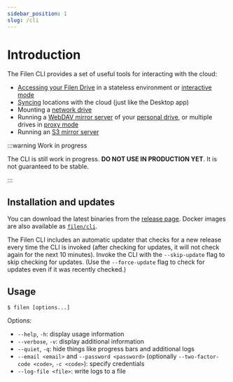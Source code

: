 ```yaml
---
sidebar_position: 1
slug: /cli
---
```



# Introduction

The Filen CLI provides a set of useful tools for interacting with the cloud:
- [Accessing your Filen Drive](#access-your-filen-drive) in a stateless environment or [interactive mode](#interactive-mode)
- [Syncing](#syncing) locations with the cloud (just like the Desktop app)
- Mounting a [network drive](#network-drive-mounting)
- Running a [WebDAV mirror server](#webdav-server) of your [personal drive](#single-user), or multiple drives in [proxy mode](#proxy-mode)
- Running an [S3 mirror server](#s3-server)

:::warning Work in progress

The CLI is still work in progress. **DO NOT USE IN PRODUCTION YET**. It is not guaranteed to be stable.

:::


## Installation and updates

You can download the latest binaries from the [release page](https://github.com/FilenCloudDienste/filen-cli/releases/latest).
Docker images are also available as [`filen/cli`](https://hub.docker.com/repository/docker/filen/cli).

The Filen CLI includes an automatic updater that checks for a new release every time the CLI is invoked
(after checking for updates, it will not check again for the next 10 minutes).
Invoke the CLI with the `--skip-update` flag to skip checking for updates.
(Use the `--force-update` flag to check for updates even if it was recently checked.)


## Usage

```
$ filen [options...]
```

Options:
- `--help`, `-h`: display usage information
- `--verbose`, `-v`: display additional information
- `--quiet`, `-q`: hide things like progress bars and additional logs
- `--email <email>` and `--password <password>` (optionally `--two-factor-code <code>`, `-c <code>`): specify credentials
- `--log-file <file>`: write logs to a file